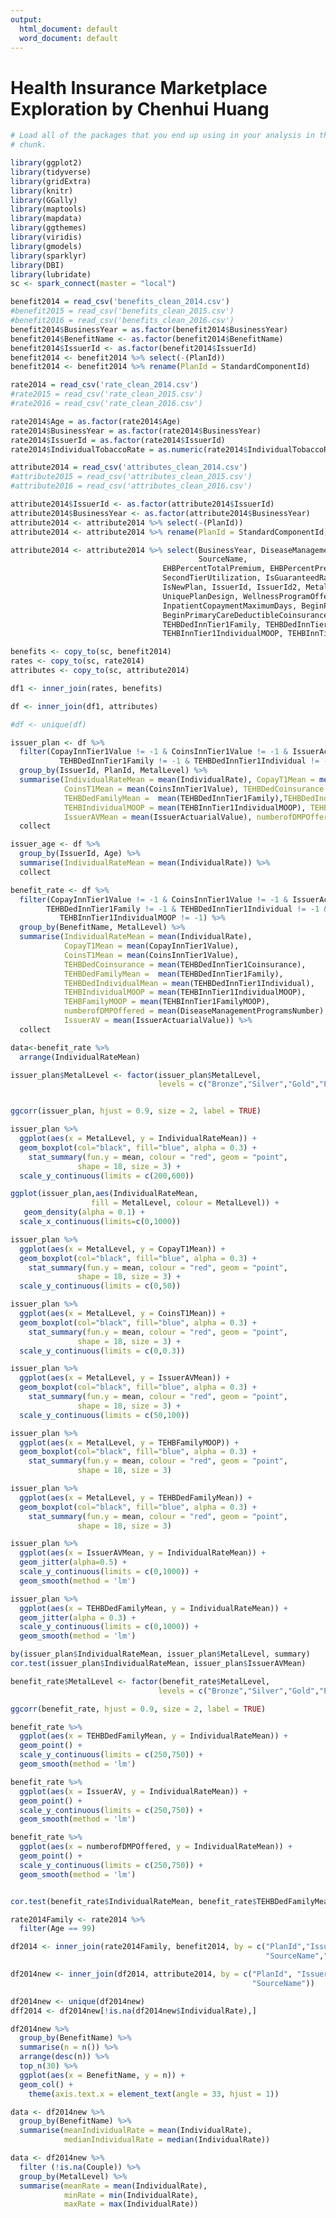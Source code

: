 ```yaml
---
output:
  html_document: default
  word_document: default
---
```

Health Insurance Marketplace Exploration by Chenhui Huang
============================================================

```r
# Load all of the packages that you end up using in your analysis in this code
# chunk.

library(ggplot2)
library(tidyverse)
library(gridExtra)
library(knitr)
library(GGally)
library(maptools)
library(mapdata)
library(ggthemes)
library(viridis)
library(gmodels)
library(sparklyr)
library(DBI)
library(lubridate)
sc <- spark_connect(master = "local")
```

```r
benefit2014 = read_csv('benefits_clean_2014.csv')
#benefit2015 = read_csv('benefits_clean_2015.csv')
#benefit2016 = read_csv('benefits_clean_2016.csv')
benefit2014$BusinessYear = as.factor(benefit2014$BusinessYear)
benefit2014$BenefitName <- as.factor(benefit2014$BenefitName)
benefit2014$IssuerId <- as.factor(benefit2014$IssuerId)
benefit2014 <- benefit2014 %>% select(-(PlanId))
benefit2014 <- benefit2014 %>% rename(PlanId = StandardComponentId)

rate2014 = read_csv('rate_clean_2014.csv')
#rate2015 = read_csv('rate_clean_2015.csv')
#rate2016 = read_csv('rate_clean_2016.csv')

rate2014$Age = as.factor(rate2014$Age)
rate2014$BusinessYear = as.factor(rate2014$BusinessYear)
rate2014$IssuerId = as.factor(rate2014$IssuerId)
rate2014$IndividualTobaccoRate = as.numeric(rate2014$IndividualTobaccoRate)

attribute2014 = read_csv('attributes_clean_2014.csv')
#attribute2015 = read_csv('attributes_clean_2015.csv')
#attribute2016 = read_csv('attributes_clean_2016.csv')

attribute2014$IssuerId <- as.factor(attribute2014$IssuerId)
attribute2014$BusinessYear <- as.factor(attribute2014$BusinessYear)
attribute2014 <- attribute2014 %>% select(-(PlanId))
attribute2014 <- attribute2014 %>% rename(PlanId = StandardComponentId)

attribute2014 <- attribute2014 %>% select(BusinessYear, DiseaseManagementProgramsNumber, AVCalculatorOutputNumber,
                                          SourceName, 
                                  EHBPercentTotalPremium, EHBPercentPremiumS4, FirstTierUtilization, 
                                  SecondTierUtilization, IsGuaranteedRate, IssuerActuarialValue, 
                                  IsNewPlan, IssuerId, IssuerId2, MetalLevel, PlanId, StateCode, 
                                  UniquePlanDesign, WellnessProgramOffered, PlanType, NationalNetwork, 
                                  InpatientCopaymentMaximumDays, BeginPrimaryCareCostSharingAfterNumberOfVisits, 
                                  BeginPrimaryCareDeductibleCoinsuranceAfterNumberOfCopays,
                                  TEHBDedInnTier1Family, TEHBDedInnTier1Coinsurance, TEHBDedInnTier1Individual, 
                                  TEHBInnTier1IndividualMOOP, TEHBInnTier1FamilyMOOP)

```

```r

benefits <- copy_to(sc, benefit2014)
rates <- copy_to(sc, rate2014)
attributes <- copy_to(sc, attribute2014)

```

```r

df1 <- inner_join(rates, benefits)

df <- inner_join(df1, attributes)

#df <- unique(df)
```



```r

issuer_plan <- df %>% 
  filter(CopayInnTier1Value != -1 & CoinsInnTier1Value != -1 & IssuerActuarialValue != -1 &
           TEHBDedInnTier1Family != -1 & TEHBDedInnTier1Individual != -1 & TEHBInnTier1IndividualMOOP != -1) %>%
  group_by(IssuerId, PlanId, MetalLevel) %>%
  summarise(IndividualRateMean = mean(IndividualRate), CopayT1Mean = mean(CopayInnTier1Value),
            CoinsT1Mean = mean(CoinsInnTier1Value), TEHBDedCoinsurance = mean(TEHBDedInnTier1Coinsurance),
            TEHBDedFamilyMean =  mean(TEHBDedInnTier1Family),TEHBDedIndividualMean = mean(TEHBDedInnTier1Individual),
            TEHBIndividualMOOP = mean(TEHBInnTier1IndividualMOOP), TEHBFamilyMOOP = mean(TEHBInnTier1FamilyMOOP),
            IssuerAVMean = mean(IssuerActuarialValue), numberofDMPOffered = mean(DiseaseManagementProgramsNumber)) %>%
  collect

issuer_age <- df %>%
  group_by(IssuerId, Age) %>%
  summarise(IndividualRateMean = mean(IndividualRate)) %>%
  collect

benefit_rate <- df %>%
  filter(CopayInnTier1Value != -1 & CoinsInnTier1Value != -1 & IssuerActuarialValue != -1 & 
        TEHBDedInnTier1Family != -1 & TEHBDedInnTier1Individual != -1 & 
           TEHBInnTier1IndividualMOOP != -1) %>%
  group_by(BenefitName, MetalLevel) %>%
  summarise(IndividualRateMean = mean(IndividualRate),
            CopayT1Mean = mean(CopayInnTier1Value),
            CoinsT1Mean = mean(CoinsInnTier1Value),
            TEHBDedCoinsurance = mean(TEHBDedInnTier1Coinsurance),
            TEHBDedFamilyMean =  mean(TEHBDedInnTier1Family),
            TEHBDedIndividualMean = mean(TEHBDedInnTier1Individual),
            TEHBIndividualMOOP = mean(TEHBInnTier1IndividualMOOP),
            TEHBFamilyMOOP = mean(TEHBInnTier1FamilyMOOP),
            numberofDMPOffered = mean(DiseaseManagementProgramsNumber),
            IssuerAV = mean(IssuerActuarialValue)) %>%
  collect

data<-benefit_rate %>%
  arrange(IndividualRateMean)


```

```r

issuer_plan$MetalLevel <- factor(issuer_plan$MetalLevel,
                                 levels = c("Bronze","Silver","Gold","Platinum"))


ggcorr(issuer_plan, hjust = 0.9, size = 2, label = TRUE)

issuer_plan %>%
  ggplot(aes(x = MetalLevel, y = IndividualRateMean)) +
  geom_boxplot(col="black", fill="blue", alpha = 0.3) +
    stat_summary(fun.y = mean, colour = "red", geom = "point",
               shape = 18, size = 3) +
  scale_y_continuous(limits = c(200,600))

ggplot(issuer_plan,aes(IndividualRateMean, 
                  fill = MetalLevel, colour = MetalLevel)) +
   geom_density(alpha = 0.1) +
  scale_x_continuous(limits=c(0,1000))

issuer_plan %>%
  ggplot(aes(x = MetalLevel, y = CopayT1Mean)) +
  geom_boxplot(col="black", fill="blue", alpha = 0.3) +
    stat_summary(fun.y = mean, colour = "red", geom = "point",
               shape = 18, size = 3) +
  scale_y_continuous(limits = c(0,50))

issuer_plan %>%
  ggplot(aes(x = MetalLevel, y = CoinsT1Mean)) +
  geom_boxplot(col="black", fill="blue", alpha = 0.3) +
    stat_summary(fun.y = mean, colour = "red", geom = "point",
               shape = 18, size = 3) +
  scale_y_continuous(limits = c(0,0.3))

issuer_plan %>%
  ggplot(aes(x = MetalLevel, y = IssuerAVMean)) +
  geom_boxplot(col="black", fill="blue", alpha = 0.3) +
    stat_summary(fun.y = mean, colour = "red", geom = "point",
               shape = 18, size = 3) +
  scale_y_continuous(limits = c(50,100))

issuer_plan %>%
  ggplot(aes(x = MetalLevel, y = TEHBFamilyMOOP)) +
  geom_boxplot(col="black", fill="blue", alpha = 0.3) +
    stat_summary(fun.y = mean, colour = "red", geom = "point",
               shape = 18, size = 3)

issuer_plan %>%
  ggplot(aes(x = MetalLevel, y = TEHBDedFamilyMean)) +
  geom_boxplot(col="black", fill="blue", alpha = 0.3) +
    stat_summary(fun.y = mean, colour = "red", geom = "point",
               shape = 18, size = 3)

issuer_plan %>%
  ggplot(aes(x = IssuerAVMean, y = IndividualRateMean)) +
  geom_jitter(alpha=0.5) +
  scale_y_continuous(limits = c(0,1000)) +
  geom_smooth(method = 'lm')

issuer_plan %>%
  ggplot(aes(x = TEHBDedFamilyMean, y = IndividualRateMean)) +
  geom_jitter(alpha = 0.3) +
  scale_y_continuous(limits = c(0,1000)) +
  geom_smooth(method = 'lm')

by(issuer_plan$IndividualRateMean, issuer_plan$MetalLevel, summary)
cor.test(issuer_plan$IndividualRateMean, issuer_plan$IssuerAVMean)

```

```r

benefit_rate$MetalLevel <- factor(benefit_rate$MetalLevel,
                                 levels = c("Bronze","Silver","Gold","Platinum"))

ggcorr(benefit_rate, hjust = 0.9, size = 2, label = TRUE)

benefit_rate %>%
  ggplot(aes(x = TEHBDedFamilyMean, y = IndividualRateMean)) +
  geom_point() +
  scale_y_continuous(limits = c(250,750)) +
  geom_smooth(method = 'lm')

benefit_rate %>%
  ggplot(aes(x = IssuerAV, y = IndividualRateMean)) +
  geom_point() +
  scale_y_continuous(limits = c(250,750)) +
  geom_smooth(method = 'lm')

benefit_rate %>%
  ggplot(aes(x = numberofDMPOffered, y = IndividualRateMean)) +
  geom_point() +
  scale_y_continuous(limits = c(250,750)) +
  geom_smooth(method = 'lm')


cor.test(benefit_rate$IndividualRateMean, benefit_rate$TEHBDedFamilyMean)

```



```r

rate2014Family <- rate2014 %>%
  filter(Age == 99)

df2014 <- inner_join(rate2014Family, benefit2014, by = c("PlanId","IssuerId", "IssuerId2","BusinessYear",
                                                         "SourceName","StateCode"))

df2014new <- inner_join(df2014, attribute2014, by = c("PlanId", "IssuerId", "IssuerId2", "StateCode", "BusinessYear",
                                                      "SourceName"))

df2014new <- unique(df2014new)
dff2014 <- df2014new[!is.na(df2014new$IndividualRate),]


```

```r



df2014new %>%
  group_by(BenefitName) %>%
  summarise(n = n()) %>%
  arrange(desc(n)) %>%
  top_n(30) %>%
  ggplot(aes(x = BenefitName, y = n)) +
  geom_col() +
    theme(axis.text.x = element_text(angle = 33, hjust = 1))

data <- df2014new %>%
  group_by(BenefitName) %>%
  summarise(meanIndividualRate = mean(IndividualRate),
            medianIndividualRate = median(IndividualRate))

```

```r

data <- df2014new %>%
  filter (!is.na(Couple)) %>%
  group_by(MetalLevel) %>%
  summarise(meanRate = mean(IndividualRate),
            minRate = min(IndividualRate),
            maxRate = max(IndividualRate))

```
